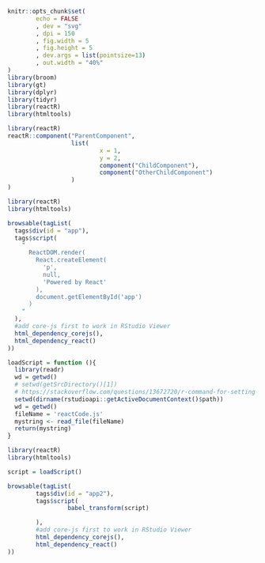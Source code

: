 ```r
knitr::opts_chunk$set(
        echo = FALSE
        , dev = "svg"
        , dpi = 150
        , fig.width = 5
        , fig.height = 5
        , dev.args = list(pointsize=13)
        , out.width = "40%"
)
library(broom)
library(gt)
library(dplyr)
library(tidyr)
library(reactR)
library(htmltools)
```

```r
library(reactR)
reactR::component("ParentComponent",
                  list(
                          x = 1,
                          y = 2,
                          component("ChildComponent"),
                          component("OtherChildComponent")
                  )
)
```

```r

library(reactR)
library(htmltools)

browsable(tagList(
  tags$div(id = "app"),
  tags$script(
    "
      ReactDOM.render(
        React.createElement(
          'p',
          null,
          'Powered by React'
        ),
        document.getElementById('app')
      )
    "
  ),
  #add core-js first to work in RStudio Viewer
  html_dependency_corejs(),
  html_dependency_react()
))
```


```r
loadScript = function (){
  library(readr)
  wd = getwd()
  # setwd(getSrcDirectory()[1])
  # https://stackoverflow.com/questions/13672720/r-command-for-setting-working-directory-to-source-file-location-in-rstudio
  setwd(dirname(rstudioapi::getActiveDocumentContext()$path))
  wd = getwd()
  fileName = 'reactCode.js'
  mystring <- read_file(fileName)
  return(mystring)
}
```


```r

library(reactR)
library(htmltools)

script = loadScript()

browsable(tagList(
        tags$div(id = "app2"),
        tags$script(
                 babel_transform(script)

        ),
        #add core-js first to work in RStudio Viewer
        html_dependency_corejs(),
        html_dependency_react()
))
```



